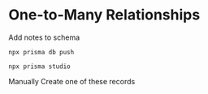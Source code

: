 # One-to-Many Relationships

Add notes to schema

```
npx prisma db push
```

```
npx prisma studio
```

Manually Create one of these records
